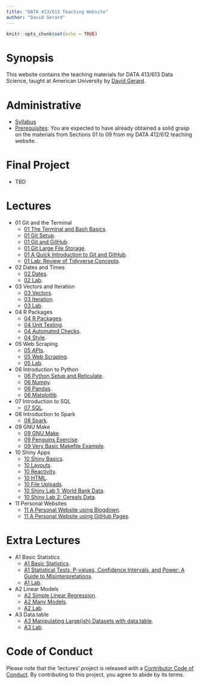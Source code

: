 ```yaml
---
title: "DATA 413/613 Teaching Website"
author: "David Gerard"
---
```


```r
knitr::opts_chunk$set(echo = TRUE)
```

# Synopsis

This website contains the teaching materials for DATA 413/613 Data Science, taught at American 
University by [David Gerard](https://dcgerard.github.io/).

# Administrative

- [Syllabus](./admin/syllabus.html)
- [Prerequisites](https://dcgerard.github.io/stat_412_612/): You are expected
  to have already obtained a solid grasp on the materials from Sections 01 to
  09 from my DATA 412/612 teaching website.

# Final Project

- TBD

# Lectures

- 01 Git and the Terminal
    - [01 The Terminal and Bash Basics](./01_git/01_basic_bash.html).
    - [01 Git Setup](./01_git/01_git_setup.html).
    - [01 Git and GitHub](./01_git/01_git_github.html).
    - [01 Git Large File Storage](./01_git/01_git_lfs.html).
    - [01 A Quick Introduction to Git and GitHub](https://doi.org/10.1371/journal.pcbi.1004668).
    - [01 Lab: Review of Tidyverse Concepts](https://github.com/data-science-master/lab_01).
- 02 Dates and Times
    - [02 Dates](./02_dates/02_dates.html).
    - [02 Lab](https://github.com/data-science-master/lab_02).
- 03 Vectors and Iteration
    - [03 Vectors](./03_vectors_iterators/03_vectors.html).
    - [03 Iteration](./03_vectors_iterators/03_iterators.html).
    - [03 Lab](https://github.com/data-science-master/lab_03).
- 04 R Packages
    - [04 R Packages](./04_packages/04_packages.html).
    - [04 Unit Testing](./04_packages/04_testing.html).
    - [04 Automated Checks](./04_packages/04_checking.html).
    - [04 Style](./04_packages/04_style.html).
- 05 Web Scraping
    - [05 APIs](./05_web_scraping/05_apis.html).
    - [05 Web Scraping](./05_web_scraping/05_web_scraping.html).
    - [05 Lab](https://github.com/data-science-master/lab_08).
- 06 Introduction to Python
    - [06 Python Setup and Reticulate](./06_python/06_python_setup.html).
    - [06 Numpy](./06_python/06_numpy.html).
    - [06 Pandas](./06_python/06_pandas.html).
    - [06 Matplotlib](./06_python/06_matplotlib.html).
- 07 Introduction to SQL
    - [07 SQL](./07_sql/07_sql.html).
- 08 Introduction to Spark
    - [08 Spark](./08_spark/08_spark.html).
- 09 GNU Make
    - [09 GNU Make](./09_make/09_make.html).
    - [09 Penguins Exercise](https://github.com/data-science-master/penguins).
    - [09 Very Basic Makefile Example](https://github.com/data-science-master/pvalue_sims).
- 10 Shiny Apps
    - [10 Shiny Basics](./10_shiny/10_basic_shiny.html).
    - [10 Layouts](./10_shiny/10_layouts.html).
    - [10 Reactivity](./10_shiny/10_reactivity.html).
    - [10 HTML](./10_shiny/10_html.html).
    - [10 File Uploads](./10_shiny/10_upload.html).
    - [10 Shiny Lab 1: World Bank Data](https://github.com/data-science-master/lab_06_1).
    - [10 Shiny Lab 2: Cereals Data](https://github.com/data-science-master/lab_06_2).
- 11 Personal Websites
    - [11 A Personal Website using Blogdown](./11_websites/11_websites_blogdown.html).
    - [11 A Personal Website using GitHub Pages](./11_websites/11_websites_github.html).

# Extra Lectures
    
- A1 Basic Statistics
    - [A1 Basic Statistics](./A1_basic_stats/A1_basic_stats.html).
    - [A1 Statistical Tests, P-values, Confidence Intervals, and Power: A Guide to Misinterpretations](./A1_basic_stats/greenland_etal_2016.pdf).
    - [A1 Lab](https://github.com/data-science-master/lab_04).
- A2 Linear Models
    - [A2 Simple Linear Regression](./A2_linear_regression/A2_simple_linear_regression.html).
    - [A2 Many Models](./A2_linear_regression/A2_many_models.html).
    - [A2 Lab](https://github.com/data-science-master/lab_05).
- A3 Data.table    
    - [A3 Manipulating Large(ish) Datasets with data.table](./A3_medium_data/A3_medium_data.html).
    - [A3 Lab](https://github.com/data-science-master/lab_07).

# Code of Conduct

Please note that the 'lectures' project is released with a
[Contributor Code of Conduct](CODE_OF_CONDUCT.md).
By contributing to this project, you agree to abide by its terms.
